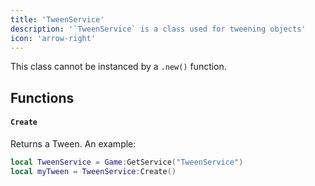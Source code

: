```yaml
---
title: 'TweenService'
description: '`TweenService` is a class used for tweening objects'
icon: 'arrow-right'
---
```

<Warning>This class cannot be instanced by a `.new()` function.</Warning>
## Functions
#### `Create`
Returns a Tween. An example:
```lua
local TweenService = Game:GetService("TweenService")
local myTween = TweenService:Create()
```